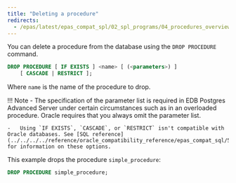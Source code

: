 ```yaml
---
title: "Deleting a procedure"
redirects:
  - /epas/latest/epas_compat_spl/02_spl_programs/04_procedures_overview/03_deleting_a_procedure/ #generated for docs/epas/reorg-role-use-case-mode
---
```


<div id="deleting_a_procedure" class="registered_link"></div>

You can delete a procedure from the database using the `DROP PROCEDURE` command.

```sql
DROP PROCEDURE [ IF EXISTS ] <name> [ (<parameters>) ]
    [ CASCADE | RESTRICT ];
```

Where `name` is the name of the procedure to drop.

!!! Note
    -   The specification of the parameter list is required in EDB Postgres Advanced Server under certain circumstances such as in an overloaded procedure. Oracle requires that you always omit the parameter list.

    -   Using `IF EXISTS`, `CASCADE`, or `RESTRICT` isn't compatible with Oracle databases. See [SQL reference](../../../../reference/oracle_compatibility_reference/epas_compat_sql/50_drop_procedure) for information on these options.

This example drops the procedure `simple_procedure`:

```sql
DROP PROCEDURE simple_procedure;
```
